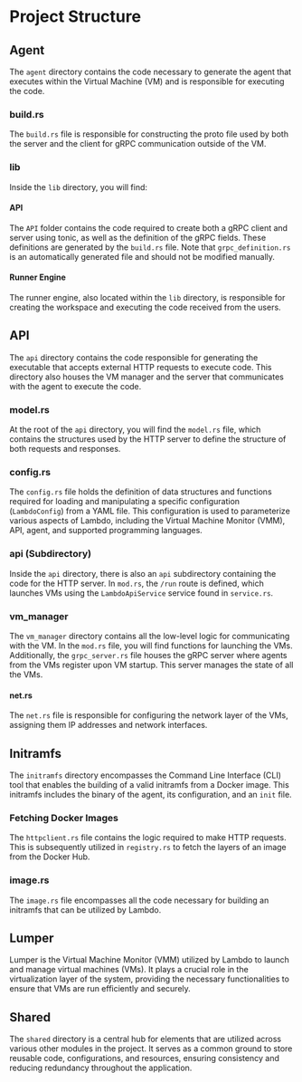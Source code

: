 # Project Structure

## Agent

The `agent` directory contains the code necessary to generate the agent that
executes within the Virtual Machine (VM) and is responsible for executing the
code.

### build.rs

The `build.rs` file is responsible for constructing the proto file used by both
the server and the client for gRPC communication outside of the VM.

### lib

Inside the `lib` directory, you will find:

#### API

The `API` folder contains the code required to create both a gRPC client and
server using tonic, as well as the definition of the gRPC fields. These
definitions are generated by the `build.rs` file. Note that `grpc_definition.rs`
is an automatically generated file and should not be modified manually.

#### Runner Engine

The runner engine, also located within the `lib` directory, is responsible for
creating the workspace and executing the code received from the users.

## API

The `api` directory contains the code responsible for generating the executable
that accepts external HTTP requests to execute code. This directory also houses
the VM manager and the server that communicates with the agent to execute the
code.

### model.rs

At the root of the `api` directory, you will find the `model.rs` file, which
contains the structures used by the HTTP server to define the structure of both
requests and responses.

### config.rs

The `config.rs` file holds the definition of data structures and functions
required for loading and manipulating a specific configuration (`LambdoConfig`)
from a YAML file. This configuration is used to parameterize various aspects of
Lambdo, including the Virtual Machine Monitor (VMM), API, agent, and supported
programming languages.

### api (Subdirectory)

Inside the `api` directory, there is also an `api` subdirectory containing the
code for the HTTP server. In `mod.rs`, the `/run` route is defined, which
launches VMs using the `LambdoApiService` service found in `service.rs`.

### vm_manager

The `vm_manager` directory contains all the low-level logic for communicating
with the VM. In the `mod.rs` file, you will find functions for launching the
VMs. Additionally, the `grpc_server.rs` file houses the gRPC server where agents
from the VMs register upon VM startup. This server manages the state of all the
VMs.

#### net.rs

The `net.rs` file is responsible for configuring the network layer of the VMs,
assigning them IP addresses and network interfaces.

## Initramfs

The `initramfs` directory encompasses the Command Line Interface (CLI) tool that
enables the building of a valid initramfs from a Docker image. This initramfs
includes the binary of the agent, its configuration, and an `init` file.

### Fetching Docker Images

The `httpclient.rs` file contains the logic required to make HTTP requests. This
is subsequently utilized in `registry.rs` to fetch the layers of an image from
the Docker Hub.

### image.rs

The `image.rs` file encompasses all the code necessary for building an initramfs
that can be utilized by Lambdo.

## Lumper

Lumper is the Virtual Machine Monitor (VMM) utilized by Lambdo to launch and
manage virtual machines (VMs). It plays a crucial role in the virtualization
layer of the system, providing the necessary functionalities to ensure that VMs
are run efficiently and securely.

## Shared

The `shared` directory is a central hub for elements that are utilized across
various other modules in the project. It serves as a common ground to store
reusable code, configurations, and resources, ensuring consistency and reducing
redundancy throughout the application.
